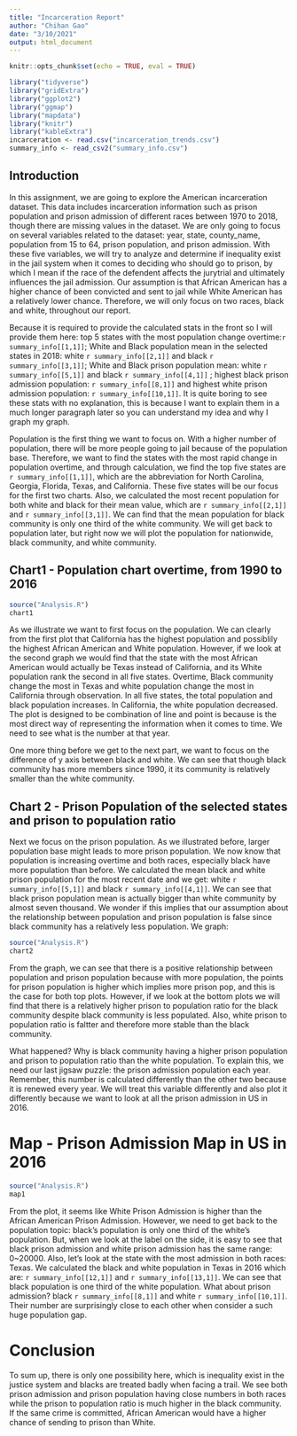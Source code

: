 ```yaml
---
title: "Incarceration Report"
author: "Chihan Gao"
date: "3/10/2021"
output: html_document
---
```


```r
knitr::opts_chunk$set(echo = TRUE, eval = TRUE)

library("tidyverse")
library("gridExtra")
library("ggplot2")
library("ggmap")
library("mapdata")
library("knitr")
library("kableExtra")
incarceration <- read.csv("incarceration_trends.csv")
summary_info <- read_csv2("summary_info.csv")


```


## Introduction

In this assignment, we are going to explore the American incarceration dataset. This data includes incarceration information such as prison population and prison admission of different races between 1970 to 2018, though there are missing values in the dataset.
We are only going to focus on several variables related to the dataset: year, state, county_name,
population from 15 to 64, prison population, and prison admission. With these five variables, we 
will try to analyze and determine if inequality exist in the jail system when it comes to deciding who should go to prison, by which I mean if the race of the defendent affects the jurytrial and ultimately influences the jail admission. Our assumption is that African American has a higher chance of been convicted and sent to jail while White American has a relatively lower chance. Therefore, we will only focus on two races, black and white, throughout our report.

Because it is required to provide the calculated stats in the front so I will provide them here:
top 5 states with the most population change overtime:`r summary_info[[1,1]]`; White and Black population mean in the selected states in 2018: white `r summary_info[[2,1]]` and black `r summary_info[[3,1]]`; White and Black prison population mean: white `r summary_info[[5,1]]` and black `r summary_info[[4,1]]` ; highest black prison admission population: `r summary_info[[8,1]]` and highest white prison admission population: `r summary_info[[10,1]]`. It is quite boring to see these stats with no explanation, this is because I want to explain them in a much longer paragraph later so you can understand my idea and why I graph my graph. 

Population is the first thing we want to focus on. With a higher number of population, there will be more people going to jail because of the population base. Therefore, we want to find the states with the most rapid change in population overtime, and through calculation, we find the top five states are  `r summary_info[[1,1]]`, which are the abbreviation for North Carolina, Georgia, Florida, Texas, and California. These five states will be our focus for the first two charts. Also, we calculated the most recent population for both white and black for their mean value, which are `r summary_info[[2,1]]` and `r summary_info[[3,1]]`. We can find that the mean population for black community is only one third of the white community. We will get back to population later, but right now we will plot the population for nationwide, black community, and white community.


## Chart1 - Population chart overtime, from 1990 to 2016

```r
source("Analysis.R")
chart1
```

As we illustrate we want to first focus on the population. We can clearly from the first plot that California has the highest population and possiblily the highest African American and White population. However, if we look at the second graph we would find that the state with the most African American would actually be Texas instead of California, and its White population rank the second in all five states. Overtime, Black community change the most in Texas and white population change the most in California through observation. In all five states, the total population and black population increases. In California, the white population decreased. The plot is designed to be combination of line and point is because is the most direct way of representing the information when it comes to time. We need to see what is the number at that year. 

One more thing before we get to the next part, we want to focus on the difference of y axis between black and white. We can see that though black community has more members since 1990, it its community is relatively smaller than the white community. 

############################################################################
## Chart 2 - Prison Population of the selected states and prison to population ratio

Next we focus on the prison population. As we illustrated before, larger population base might leads to more prison population. We now know that population is increasing overtime and both races, especially black have more population than before. We calculated the mean black and white prison population for the most recent date and we get: white `r summary_info[[5,1]]` and black `r summary_info[[4,1]]`. We can see that black prison population mean is actually bigger than white community by almost seven thousand. We wonder if this implies that our assumption about the relationship between population and prison population is false since black community has a relatively less population. We graph:

```r
source("Analysis.R")
chart2
```

From the graph, we can see that there is a positive relationship between population and prison population because with more population, the points for prison population is higher which implies more prison pop, and this is the case for both top plots. However, if we look at the bottom plots we will find that there is a relatively higher prison to population ratio for the black community despite black community is less populated. Also, white prison to population ratio is faltter and therefore more stable than the black community.

What happened? Why is black community having a higher prison population and prison to population ratio than the white population. To explain this, we need our last jigsaw puzzle: the prison admission population each year. Remember, this number is calculated differently than the other two because it is renewed every year. We will treat this variable differently and also plot it differently because we want to look at all the prison admission in US in 2016.

############################################################################
# Map - Prison Admission Map in US in 2016
```r
source("Analysis.R")
map1
```

From the plot, it seems like White Prison Admission is higher than the African American Prison Admission. However, we need to get back to the population topic: black's population is only one third of the white's population. But, when we look at the label on the side, it is easy to see that black prison admission and white prison admission has the same range: 0~20000. Also, let's look at the state with the most admission in both races: Texas. We calculated the black and white population in Texas in 2016 which are: `r summary_info[[12,1]]` and `r summary_info[[13,1]]`. We can see that black population is one third of the white population. What about prison admission? black `r summary_info[[8,1]]` and white `r summary_info[[10,1]]`. Their number are surprisingly close to each other when consider a such huge population gap. 

# Conclusion

To sum up, there is only one possibility here, which is inequality exist in the justice system and blacks are treated badly when facing a trail. We see both prison admission and prison population having close numbers in both races while the prison to population ratio is much higher in the black community. If the same crime is committed, African American would have a higher chance of sending to prison than White.